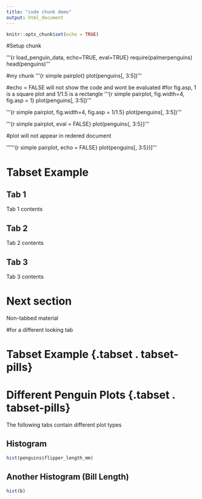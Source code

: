 ```yaml
---
title: "code chunk demo"
output: html_document
---
```


```r
knitr::opts_chunk$set(echo = TRUE)
```


#Setup chunk

'''{r load_penguin_data, echo=TRUE, eval=TRUE}
require(palmerpenguins)
head(penguins)
'''

#my chunk
'''{r simple pairplot}
plot(penguins[, 3:5])
'''

#echo = FALSE will not show the code and wont be evaluated
#for fig.asp, 1 is a square plot and 1/1.5 is a rectangle
'''{r simple pairplot, fig.width=4, fig.asp = 1}
plot(penguins[, 3:5])
'''

'''{r simple pairplot, fig.width=4, fig.asp = 1/1.5}
plot(penguins[, 3:5])
'''

'''{r simple pairplot, eval = FALSE}
plot(penguins{, 3:5}}
'''


#plot will not appear in redered document


''''''{r simple pairplot, echo = FALSE}
plot(penguins[, 3:5})]
'''


# Tabset Example {.tabset}

## Tab 1
Tab 1 contents

## Tab 2
Tab 2 contents

## Tab 3
Tab 3 contents

# Next section
Non-tabbed material

#for a different looking tab

# Tabset Example {.tabset . tabset-pills}

###################

# Different Penguin Plots {.tabset . tabset-pills}

The following tabs contain different plot types


## Histogram

```r
hist(penguins$flipper_length_mm)
```



## Another Histogram (Bill Length)

```r
hist(b)
```














